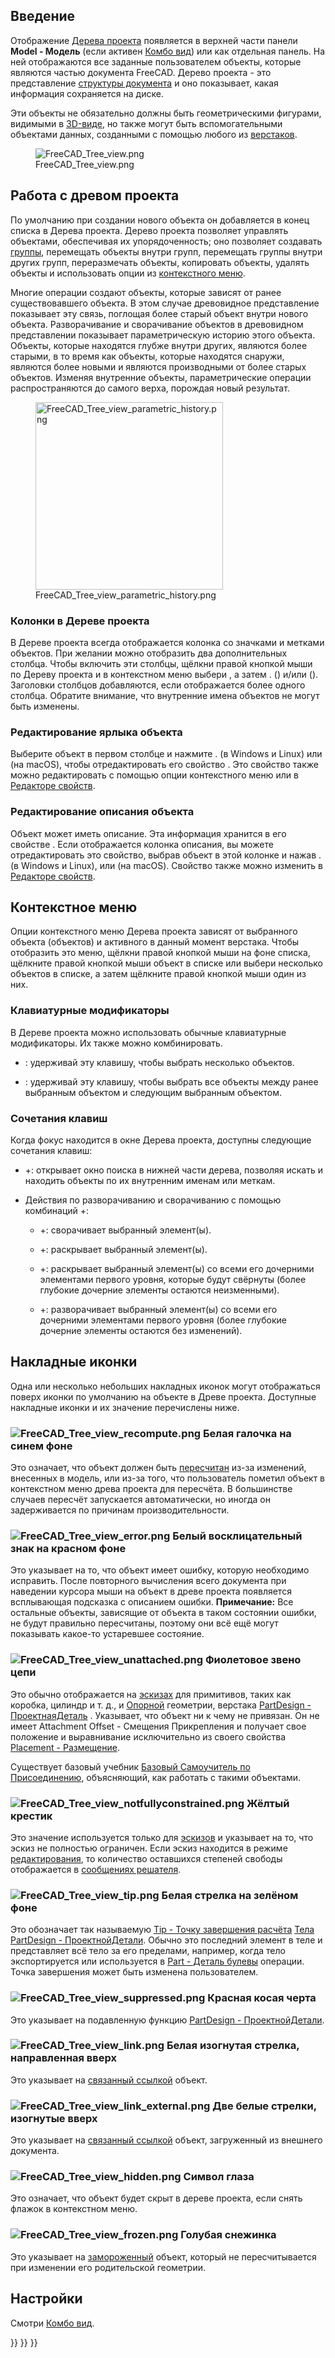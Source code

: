 <languages/>
{{TOCright}}

<span id="Introduction"></span>
== Введение ==

Отображение [[Tree_view/ru|Дерева проекта]] появляется в верхней части панели '''Model - Модель''' (если активен [[Combo_view/ru|Комбо вид]]) или как отдельная панель. На ней отображаются все заданные пользователем объекты, которые являются частью документа FreeCAD. Дерево проекта - это представление [[Document_structure/ru|структуры документа]] и оно показывает, какая информация сохраняется на диске.

Эти объекты не обязательно должны быть геометрическими фигурами, видимыми в [[3D_view/ru|3D-виде]], но также могут быть вспомогательными объектами данных, созданными с помощью любого из [[Workbenches/ru|верстаков]].

[[File:FreeCAD_Tree_view.png]]

{{Caption|Древо проекта, показывающее различные элементы документа}}

<span id="Working_with_the_Tree_View"></span>
== Работа с древом проекта ==

По умолчанию при создании нового объекта он добавляется в конец списка в Дерева проекта. Дерево проекта позволяет управлять объектами, обеспечивая их упорядоченность; оно позволяет создавать [[Std_Group/ru|группы]], перемещать объекты внутри групп, перемещать группы внутри других групп, переразмечать объекты, копировать объекты, удалять объекты и использовать опции из [[#Context_menu/ru|контекстного меню]].

Многие операции создают объекты, которые зависят от ранее существовавшего объекта. В этом случае древовидное представление показывает эту связь, поглощая более старый объект внутри нового объекта. Разворачивание и сворачивание объектов в древовидном представлении показывает параметрическую историю этого объекта. Объекты, которые находятся глубже внутри других, являются более старыми, в то время как объекты, которые находятся снаружи, являются более новыми и являются производными от более старых объектов. Изменяя внутренние объекты, параметрические операции распространяются до самого верха, порождая новый результат.

[[File:FreeCAD_Tree_view_parametric_history.png|x300px]]

{{Caption|Самый верхний объект создаётся путём выполнения параметрических операций над объектами, которые сами были созданы предыдущими операциями.<br>
Полное раскрытие дерева показывает исходные элементы, которые были использованы для создания частей твёрдых тел.}}

<span id="Tree_View_columns"></span>
=== Колонки в Дереве проекта ===

В Дереве проекта всегда отображается колонка со значками и метками объектов. При желании можно отобразить два дополнительных столбца. Чтобы включить эти столбцы, щёлкни правой кнопкой мыши по Дереву проекта и в контекстном меню выбери {{MenuCommand|Tree settings - Настройки дерева}}, а затем {{MenuCommand|Show description - Показать описание}}. ({{Version/ru|0.21}}) и/или {{MenuCommand|Show internal name - Показать внутреннее имя}} ({{Version/ru|1.0}}). Заголовки столбцов добавляются, если отображается более одного столбца. Обратите внимание, что внутренние имена объектов не могут быть изменены.

<span id="Edit_object_label"></span>
=== Редактирование ярлыка объекта ===

Выберите объект в первом столбце и нажмите {{KEY|F2}}. (в Windows и Linux) или {{KEY|Enter}} (на macOS), чтобы отредактировать его свойство {{PropertyData|Label - Ярлык}}. Это свойство также можно редактировать с помощью опции контекстного меню {{MenuCommand|Rename - Переименовать}} или в [[Property_editor/ru|Редакторе свойств]].

<span id="Edit_object_description"></span>
=== Редактирование описания объекта ===

Объект может иметь описание. Эта информация хранится в его свойстве {{PropertyData|Label2 - Ярлык2}}. Если отображается колонка описания, вы можете отредактировать это свойство, выбрав объект в этой колонке и нажав {{KEY|F2}}. (в Windows и Linux), или {{KEY|Enter}} (на macOS). Свойство также можно изменить в [[Property_editor/ru|Редакторе свойств]].

<span id="Context_menu"></span>
== Контекстное меню ==

Опции контекстного меню Дерева проекта зависят от выбранного объекта (объектов) и активного в данный момент верстака. Чтобы отобразить это меню, щёлкни правой кнопкой мыши на фоне списка, щёлкните правой кнопкой мыши объект в списке или выбери несколько объектов в списке, а затем щёлкните правой кнопкой мыши один из них.

<span id="Keyboard_modifiers"></span>
=== Клавиатурные модификаторы ===

В Дереве проекта можно использовать обычные клавиатурные модификаторы. Их также можно комбинировать.
* {{KEY|Ctrl}}: удерживай эту клавишу, чтобы выбрать несколько объектов.
* {{KEY|Shift}}: удерживай эту клавишу, чтобы выбрать все объекты между ранее выбранным объектом и следующим выбранным объектом.

<span id="Keyboard_shortcuts"></span>
=== Сочетания клавиш ===

Когда фокус находится в окне Дерева проекта, доступны следующие сочетания клавиш:
* {{KEY|Ctrl}}+{{KEY|F}}: открывает окно поиска в нижней части дерева, позволяя искать и находить объекты по их внутренним именам или меткам.
* Действия по разворачиванию и сворачиванию с помощью комбинаций {{KEY|Alt}}+{{KEY|Arrow}}: {{Version/ru|0.20}}
** {{KEY|Alt}}+{{KEY|Left}}: сворачивает выбранный элемент(ы).
** {{KEY|Alt}}+{{KEY|Right}}: раскрывает выбранный элемент(ы).
** {{KEY|Alt}}+{{KEY|Up}}: раскрывает выбранный элемент(ы) со всеми его дочерними элементами первого уровня, которые будут свёрнуты (более глубокие дочерние элементы остаются неизменными).
** {{KEY|Alt}}+{{KEY|Down}}: разворачивает выбранный элемент(ы) со всеми его дочерними элементами первого уровня (более глубокие дочерние элементы остаются без изменений).

<span id="Overlay_icons"></span>
==Накладные иконки==

Одна или несколько небольших накладных иконок могут отображаться поверх иконки по умолчанию на объекте в Древе проекта. Доступные накладные иконки и их значение перечислены ниже.

<span id="File:FreeCAD_Tree_view_recompute.png_White_check_mark_on_blue_background"></span>
=== [[File:FreeCAD_Tree_view_recompute.png]] Белая галочка на синем фоне ===

Это означает, что объект должен быть [[Std_Refresh/ru|пересчитан]] из-за изменений, внесенных в модель, или из-за того, что пользователь пометил объект в контекстном меню древа проекта для пересчёта. В большинстве случаев пересчёт запускается автоматически, но иногда он задерживается по причинам производительности.

<span id="File:FreeCAD_Tree_view_error.png_White_exclamation_mark_on_red_background"></span>
=== [[File:FreeCAD_Tree_view_error.png]] Белый восклицательный знак на красном фоне ===

Это указывает на то, что объект имеет ошибку, которую необходимо исправить. После повторного вычисления всего документа при наведении курсора мыши на объект в древе проекта появляется всплывающая подсказка с описанием ошибки. '''Примечание:''' Все остальные объекты, зависящие от объекта в таком состоянии ошибки, не будут правильно пересчитаны, поэтому они всё ещё могут показывать какое-то устаревшее состояние.

<span id="File:FreeCAD_Tree_view_unattached.png_Purple_chain_link"></span>
=== [[File:FreeCAD_Tree_view_unattached.png]] Фиолетовое звено цепи ===

Это обычно отображается на [[Sketch/ru|эскизах]] для примитивов, таких как коробка, цилиндр и т. д., и [[Datum/ru|Опорной]] геометрии, верстака [[PartDesign_Workbench/ru|PartDesign - ПроектнаяДеталь]] . Указывает, что объект ни к чему не привязан. Он не имеет Attachment Offset - Смещения Прикрепления и получает свое положение и выравнивание исключительно из своего свойства [[Placement/ru|Placement - Размещение]].

Существует базовый учебник [[Basic_Attachment_Tutorial/ru|Базовый Самоучитель по Присоединению]], объясняющий, как работать с такими объектами.

<span id="File:FreeCAD_Tree_view_notfullyconstrained.png_Yellow_X"></span>
=== [[File:FreeCAD_Tree_view_notfullyconstrained.png]] Жёлтый крестик ===

Это значение используется только для [[Sketch/ru|эскизов]] и указывает на то, что эскиз не полностью ограничен. Если эскиз находится в режиме [[Sketcher_EditSketch/ru|редактирования]], то количество оставшихся степеней свободы отображается в [[Sketcher_Dialog#Solver_messages/ru|сообщениях решателя]].

<span id="File:FreeCAD_Tree_view_tip.png_White_arrow_on_green_background"></span>
=== [[File:FreeCAD_Tree_view_tip.png]] Белая стрелка на зелёном фоне ===

Это обозначает так называемую [[PartDesign_Body#Tip/ru|Tip - Точку завершения расчёта]] [[PartDesign_Body/ru|Тела PartDesign  - ПроектнойДетали]]. Обычно это последний элемент в теле и представляет всё тело за его пределами, например, когда тело экспортируется или используется в [[Part_Boolean/ru|Part - Деталь булевы]] операции. Точка завершения может быть изменена пользователем.

<span id="File:FreeCAD_Tree_view_suppressed.png_Red_backslash"></span>
=== [[File:FreeCAD_Tree_view_suppressed.png]] Красная косая черта ===

{{Version/ru|1.0}}

Это указывает на подавленную функцию [[PartDesign_Workbench/ru|PartDesign - ПроектнойДетали]].

<span id="File:FreeCAD_Tree_view_link.png_White_upwards_curved_arrow"></span>
=== [[File:FreeCAD_Tree_view_link.png]] Белая изогнутая стрелка, направленная вверх ===

Это указывает на [[Std_LinkMake/ru|связанный ссылкой]] объект.

<span id="File:FreeCAD_Tree_view_link_external.png_Two_white_upwards_curved_arrows"></span>
=== [[File:FreeCAD_Tree_view_link_external.png]] Две белые стрелки, изогнутые вверх ===

Это указывает на [[Std_LinkMake/ru|связанный ссылкой]] объект, загруженный из внешнего документа.

<span id="File:FreeCAD_Tree_view_hidden.png_Eye_symbol"></span>
=== [[File:FreeCAD_Tree_view_hidden.png]] Символ глаза ===

<div class="mw-translate-fuzzy">
Это означает, что объект будет скрыт в дереве проекта, если снять флажок {{MenuCommand|Show items hidden in Tree view - Показывать элементы, скрытые в дереве проекта}} в контекстном меню.
</div>

<span id="File:FreeCAD_Tree_view_frozen.png_Cyan_ice_crystal"></span>
=== [[File:FreeCAD_Tree_view_frozen.png]] Голубая снежинка ===

{{Version/ru|1.0}}

Это указывает на [[Std_ToggleFreeze/ru|замороженный]] объект, который не пересчитывается при изменении его родительской геометрии.

<span id="Preferences"></span>
== Настройки ==

Смотри [[Combo_view#Preferences/ru|Комбо вид]].


{{Interface_navi{{#translation:}}}}
{{Std_Base_navi{{#translation:}}}}
{{Userdocnavi{{#translation:}}}}